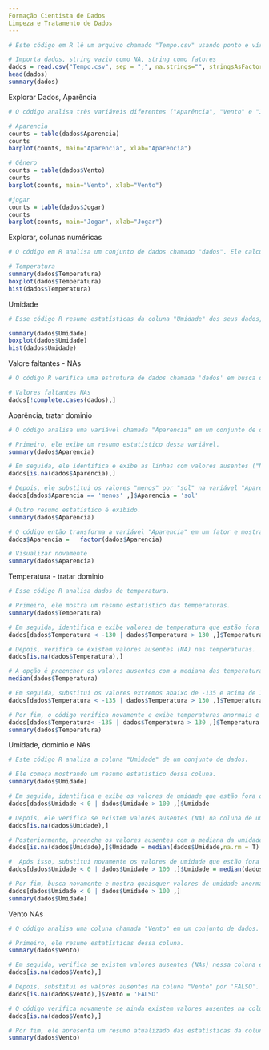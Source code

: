 ---
Formação Cientista de Dados
Limpeza e Tratamento de Dados
---

```{r}
# Este código em R lê um arquivo chamado "Tempo.csv" usando ponto e vírgula como separador, converte valores vazios em dados ausentes, e cria fatores a partir de colunas de texto. Em seguida, exibe as primeiras linhas e um resumo estatístico dos dados do arquivo.

# Importa dados, string vazio como NA, string como fatores
dados = read.csv("Tempo.csv", sep = ";", na.strings="", stringsAsFactors=T)
head(dados)
summary(dados)
```
Explorar Dados, Aparência
```{r}
# O código analisa três variáveis diferentes ("Aparência", "Vento" e "Jogar") em um conjunto de dados chamado "dados". Ele conta quantas vezes cada valor único aparece em cada variável e cria gráficos de barras individuais para representar essas contagens, onde o título de cada gráfico é o nome da variável e o eixo x representa os diferentes valores únicos da variável.

# Aparencia
counts = table(dados$Aparencia)
counts
barplot(counts, main="Aparencia", xlab="Aparencia")

# Gênero
counts = table(dados$Vento)
counts
barplot(counts, main="Vento", xlab="Vento")

#jogar
counts = table(dados$Jogar)
counts
barplot(counts, main="Jogar", xlab="Jogar")
```
Explorar, colunas numéricas
```{r}
# O código em R analisa um conjunto de dados chamado "dados". Ele calcula um resumo estatístico da variável "Temperatura", mostrando valores como média e quartis. Depois, cria um gráfico de caixa (boxplot) para representar a distribuição dessa variável e um histograma para mostrar a frequência dos diferentes valores de temperatura no conjunto de dados.

# Temperatura
summary(dados$Temperatura)
boxplot(dados$Temperatura)
hist(dados$Temperatura)
```
Umidade
```{r}
# Esse código R resume estatísticas da coluna "Umidade" dos seus dados, mostrando a média, mediana e outros valores. Depois, cria um gráfico de caixa que apresenta a distribuição dessa coluna. Por fim, gera um histograma para ilustrar como os valores de umidade estão distribuídos.

summary(dados$Umidade)
boxplot(dados$Umidade)
hist(dados$Umidade)
```
Valore faltantes - NAs
```{r}
# O código R verifica uma estrutura de dados chamada 'dados' em busca de linhas que possuam valores faltantes (NAs) em pelo menos uma coluna. Em seguida, ele retorna as linhas que contêm esses valores faltantes, mostrando onde eles estão presentes na tabela.

# Valores faltantes NAs
dados[!complete.cases(dados),]
```
Aparência, tratar dominio
```{r}
# O código analisa uma variável chamada "Aparencia" em um conjunto de dados chamado "dados". 

# Primeiro, ele exibe um resumo estatístico dessa variável.
summary(dados$Aparencia)

# Em seguida, ele identifica e exibe as linhas com valores ausentes ("NAs") na variável "Aparencia".
dados[is.na(dados$Aparencia),]

# Depois, ele substitui os valores "menos" por "sol" na variável "Aparencia".
dados[dados$Aparencia == 'menos' ,]$Aparencia = 'sol' 

# Outro resumo estatístico é exibido.
summary(dados$Aparencia)

# O código então transforma a variável "Aparencia" em um fator e mostra novamente um resumo. Isso é feito para remover níveis não utilizados na variável categórica e para verificar as mudanças feitas.
dados$Aparencia =   factor(dados$Aparencia)

# Visualizar novamente
summary(dados$Aparencia)
```
Temperatura - tratar dominio
```{r}
# Esse código R analisa dados de temperatura. 

# Primeiro, ele mostra um resumo estatístico das temperaturas.
summary(dados$Temperatura)

# Em seguida, identifica e exibe valores de temperatura que estão fora do intervalo normal (-130 a 130).
dados[dados$Temperatura < -130 | dados$Temperatura > 130 ,]$Temperatura

# Depois, verifica se existem valores ausentes (NA) nas temperaturas.
dados[is.na(dados$Temperatura),]

# A opção é preencher os valores ausentes com a mediana das temperaturas.
median(dados$Temperatura)

# Em seguida, substitui os valores extremos abaixo de -135 e acima de 130 pela mediana.
dados[dados$Temperatura < -135 | dados$Temperatura > 130 ,]$Temperatura = median(dados$Temperatura) 

# Por fim, o código verifica novamente e exibe temperaturas anormais e um novo resumo estatístico das temperaturas.
dados[dados$Temperatura< -135 | dados$Temperatura > 130 ,]$Temperatura
summary(dados$Temperatura)
```
Umidade, dominio e NAs
```{r}
# Este código R analisa a coluna "Umidade" de um conjunto de dados. 

# Ele começa mostrando um resumo estatístico dessa coluna.
summary(dados$Umidade)

# Em seguida, identifica e exibe os valores de umidade que estão fora do intervalo normal (menores que 0 ou maiores que 100).
dados[dados$Umidade < 0 | dados$Umidade > 100 ,]$Umidade

# Depois, ele verifica se existem valores ausentes (NA) na coluna de umidade e os exibe.
dados[is.na(dados$Umidade),]

# Posteriormente, preenche os valores ausentes com a mediana da umidade, calculada sem considerar os valores ausentes.
dados[is.na(dados$Umidade),]$Umidade = median(dados$Umidade,na.rm = T)

#  Após isso, substitui novamente os valores de umidade que estão fora do intervalo normal pela mediana geral da umidade.
dados[dados$Umidade < 0 | dados$Umidade > 100 ,]$Umidade = median(dados$Umidade) 

# Por fim, busca novamente e mostra quaisquer valores de umidade anormais que possam ainda existir, e apresenta outro resumo estatístico da coluna "Umidade".
dados[dados$Umidade < 0 | dados$Umidade > 100 ,]
summary(dados$Umidade)
```
Vento NAs
```{r}
# O código analisa uma coluna chamada "Vento" em um conjunto de dados. 

# Primeiro, ele resume estatísticas dessa coluna.
summary(dados$Vento)

# Em seguida, verifica se existem valores ausentes (NAs) nessa coluna e exibe as linhas que possuem esses valores ausentes.
dados[is.na(dados$Vento),]

# Depois, substitui os valores ausentes na coluna "Vento" por 'FALSO'.
dados[is.na(dados$Vento),]$Vento = 'FALSO'

# O código verifica novamente se ainda existem valores ausentes na coluna "Vento" e exibe as linhas correspondentes.
dados[is.na(dados$Vento),]

# Por fim, ele apresenta um resumo atualizado das estatísticas da coluna "Vento".
summary(dados$Vento)
```
